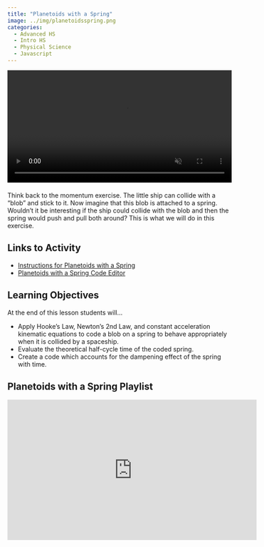 ```yaml
---
title: "Planetoids with a Spring"
image: ../img/planetoidsspring.png
categories:
  - Advanced HS
  - Intro HS
  - Physical Science
  - Javascript
---
```



<div style="margin-bottom: 20px;">
<video width="720" height="405" controls autoplay muted loop style="max-width: 100%; height: auto;">
  <source src="../vid/spring.mp4" type="video/mp4">
  Your browser does not support the video tag.
</video>
</div>

Think back to the momentum exercise. The little ship can collide with a "blob" and stick to it. Now imagine that this blob is attached to a spring. Wouldn't it be interesting if the ship could collide with the blob and then the spring would push and pull both around? This is what we will do in this exercise.

## Links to Activity
* [Instructions for Planetoids with a Spring](https://www.asc.ohio-state.edu/orban.14//physics_coding/spring.html)
* [Planetoids with a Spring Code Editor](https://editor.p5js.org/ChrisOrban/sketches/BJm9lxHC7)

## Learning Objectives
At the end of this lesson students will...

* Apply Hooke’s Law, Newton’s 2nd Law, and constant acceleration kinematic equations to code a blob on a spring to behave appropriately when it is collided by a spaceship.
* Evaluate the theoretical half-cycle time of the coded spring.
* Create a code which accounts for the dampening effect of the spring with time.


## Planetoids with a Spring Playlist

<iframe width="560" height="315" src="https://www.youtube.com/embed/videoseries?si=1Z5qE-xe6tBU_j0R&amp;list=PLISRe8GegO8Tvk8OGWoVAOYslcdSMFRnV" title="YouTube video player" frameborder="0" allow="accelerometer; autoplay; clipboard-write; encrypted-media; gyroscope; picture-in-picture; web-share" referrerpolicy="strict-origin-when-cross-origin" allowfullscreen></iframe>